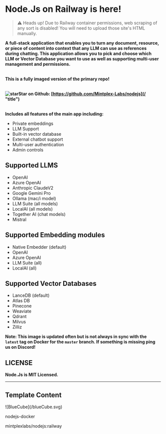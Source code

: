 Node.Js on Railway is here!
===============================

> ⚠ Heads up! Due to Railway container permissions, web scraping of any sort is disabled! You will need to upload those site's HTML manually.

**A full-stack application that enables you to turn any document, resource, or piece of content into context that any LLM can use as references during chatting. This application allows you to pick and choose which LLM or Vector Database you want to use as well as supporting multi-user management and permissions.**

\
**This is a fully imaged version of the primary repo!**

\
<strong className="flex">![star](/star-icon.svg)Star on Github: [https://github.com/Mintplex-Labs/nodejs](/ "title")</strong>

\
**Includes all features of the main app including:**
- Private embeddings
- LLM Support
- Built-in vector database
- External chatbot support
- Multi-user authentication
- Admin controls

## Supported LLMS

- OpenAI
- Azure OpenAI
- Anthropic ClaudeV2
- Google Gemini Pro
- Ollama (mac/i model)
- LLM Suite (all models)
- LocalAI (all models)
- Together AI (chat models)
- Mistral

## Supported Embedding modules

- Native Embedder (default)
- OpenAI
- Azure OpenAI
- LLM Suite (all)
- LocalAI (all)

## Supported Vector Databases

- LanceDB (default)
- Atlas DB
- Pinecone
- Weaviate
- Qdrant
- Milvus
- Zilliz

**Note: This image is updated often but is not always in sync with the ``latest`` tag on Docker for the ``master`` branch. If something is missing ping us on Discord!**

## LICENSE

**Node.Js is MIT Licensed.**

---

## Template Content  
  


<div className="mt-[0px] px-5 py-4 flex gap-[14px] max-w-[750px] 2xl:max-w-[1014px] items-center rounded-[7px] bg-card-color">
  <div className="flex justify-center items-center rounded-[7px] p-2 w-[38px] h-[38px] bg-background">
    ![BlueCube](/blueCube.svg)
  </div>    
  <div>
    <p className="font-normal text-base text-white">nodejs-docker</p>
    <p className="font-normal text-tiny text-description-color">mintplexlabs/nodejs:railway</p>
  </div>
</div>
